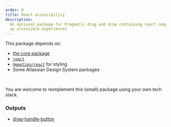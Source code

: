 ```yaml
---
order: 0
title: React accessibility
description:
  An optional package for Pragmatic drag and drop containing react components to assist with setting
  up accessible experiences
---
```



<SectionMessage>

This package depends on:

- [the core package](/components/pragmatic-drag-and-drop/core-package)
- [`react`](https://react.dev/)
- [`@emotion/react`](https://emotion.sh/docs/introduction) for styling
- Some Atlassian Design System packages

<br />

You are welcome to reimplement this (small) package using your own tech stack.

</SectionMessage>

### Outputs

- [drag-handle-button](./drag-handle-button)
